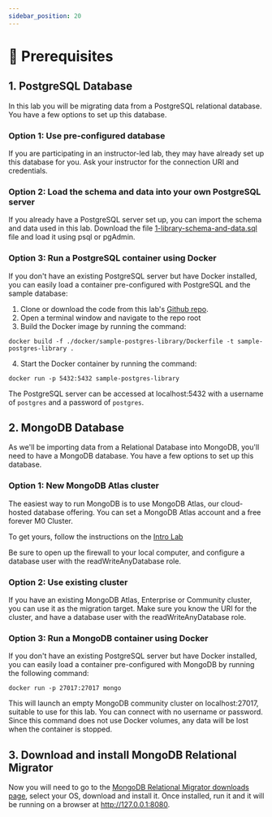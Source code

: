 ```yaml
---
sidebar_position: 20
---
```



# 🦖 Prerequisites 

## 1. PostgreSQL Database

In this lab you will be migrating data from a PostgreSQL relational database. You have a few options to set up this database.

### Option 1: Use pre-configured database

If you are participating in an instructor-led lab, they may have already set up this database for you. Ask your instructor for the 
connection URI and credentials.

### Option 2: Load the schema and data into your own PostgreSQL server

If you already have a PostgreSQL server set up, you can import the schema and data used in this lab. Download the file 
[1-library-schema-and-data.sql](https://github.com/mongodb-developer/relational-migrator-lab/docker/sample-postgres-library/init/1-library-schema-and-data.sql)
file and load it using psql or pgAdmin.

### Option 3: Run a PostgreSQL container using Docker

If you don't have an existing PostgreSQL server but have Docker installed, you can easily load a container pre-configured with 
PostgreSQL and the sample database:

1. Clone or download the code from this lab's [Github repo](https://github.com/mongodb-developer/relational-migrator-lab).
2. Open a terminal window and navigate to the repo root
3. Build the Docker image by running the command: 
```
docker build -f ./docker/sample-postgres-library/Dockerfile -t sample-postgres-library .
```
4. Start the Docker container by running the command:
```
docker run -p 5432:5432 sample-postgres-library
```
The PostgreSQL server can be accessed at localhost:5432 with a username of `postgres` and a password of `postgres`.

## 2. MongoDB Database

As we'll be importing data from a Relational Database into MongoDB, you'll need to have a MongoDB database. You have a 
few options to set up this database.

### Option 1: New MongoDB Atlas cluster

The easiest way to run MongoDB is to use MongoDB Atlas, our cloud-hosted database offering.
You can set a MongoDB Atlas account and a free forever M0 Cluster.

To get yours, follow the instructions on the [Intro Lab](https://mongodb-developer.github.io/intro-lab/docs/mongodb-atlas/what-is-mongodb)

Be sure to open up the firewall to your local computer, and configure a database user with the readWriteAnyDatabase role. 

### Option 2: Use existing cluster

If you have an existing MongoDB Atlas, Enterprise or Community cluster, you can use it as the migration target. Make sure you
know the URI for the cluster, and have a database user with the readWriteAnyDatabase role. 

### Option 3: Run a MongoDB container using Docker


If you don't have an existing PostgreSQL server but have Docker installed, you can easily load a container pre-configured with 
MongoDB by running the following command:

```
docker run -p 27017:27017 mongo
```

This will launch an empty MongoDB community cluster on localhost:27017, suitable to use for this lab. 
You can connect with no username or password. Since this command does not use Docker volumes, any data will be lost when the container is stopped.
## 3. Download and install MongoDB Relational Migrator


Now you will need to go to the [MongoDB Relational Migrator downloads page](https://www.mongodb.com/try/download/relational-migrator), select your OS, download and install it. Once installed, 
run it and it will be running on a browser at http://127.0.0.1:8080.
